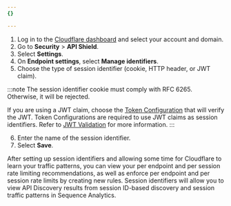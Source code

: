 ```yaml
---
{}

---
```


1. Log in to the [Cloudflare dashboard](https://dash.cloudflare.com/login) and select your account and domain.
2. Go to **Security** > **API Shield**.
3. Select **Settings**.
4. On **Endpoint settings**, select **Manage identifiers**.
5. <a id="rule-form" />
   Choose the type of session identifier (cookie, HTTP header, or JWT claim).

:::note
The session identifier cookie must comply with RFC 6265. Otherwise, it will be rejected.

If you are using a JWT claim, choose the [Token Configuration](/api-shield/security/jwt-validation/configure/#token-configurations) that will verify the JWT. Token Configurations are required to use JWT claims as session identifiers. Refer to [JWT Validation](/api-shield/security/jwt-validation/) for more information.
:::

6. Enter the name of the session identifier.
7. Select **Save**.

After setting up session identifiers and allowing some time for Cloudflare to learn your traffic patterns, you can view your per endpoint and per session rate limiting recommendations, as well as enforce per endpoint and per session rate limits by creating new rules. Session identifiers will allow you to view API Discovery results from session ID-based discovery and session traffic patterns in Sequence Analytics.
